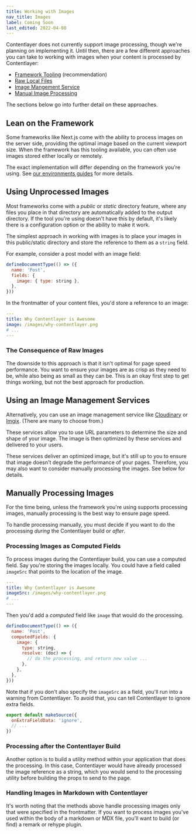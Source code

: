 ```yaml
---
title: Working with Images
nav_title: Images
label: Coming Soon
last_edited: 2022-04-08
---
```


Contentlayer does not currently support image processing, though we're planning on implementing it. Until then, there are a few different approaches you can take to working with images when your content is processed by Contentlayer:

- [Framework Tooling](#lean-on-the-framework) (recommendation)
- [Raw Local Files](#using-unprocessed-images)
- [Image Mangement Service](#using-an-image-management-services)
- [Manual Image Processing](#manually-processing-images)

The sections below go into further detail on these approaches.

## Lean on the Framework

Some frameworks like Next.js come with the ability to process images on the server side, providing the optimal image based on the current viewport size. When the framework has this tooling available, you can often use images stored either locally or remotely.

The exact implementation will differ depending on the framework you're using. See [our environments guides](/docs/environments) for more details.

## Using Unprocessed Images

Most frameworks come with a _public_ or _static_ directory feature, where any files you place in that directory are automatically added to the output directory. If the tool you're using doesn't have this by default, it's likely there is a configuration option or the ability to make it work.

The simplest approach in working with images is to place your images in this public/static directory and store the reference to them as a `string` field.

For example, consider a post model with an image field:

```js
defineDocumentType(() => ({
  name: 'Post',
  fields: {
    image: { type: string },
  },
}))
```

In the frontmatter of your content files, you'd store a reference to an image:

```yaml
---
title: Why Contentlayer is Awesome
image: /images/why-contentlayer.png
# ...
---
```

### The Consequence of Raw Images

The downside to this approach is that it isn't optimal for page speed performance. You want to ensure your images are as crisp as they need to be, while also being as small as they can be. This is an okay first step to get things working, but not the best approach for production.

## Using an Image Management Services

Alternatively, you can use an image management service like [Cloudinary](https://cloudinary.com/) or [Imgix](https://imgix.com/). (There are many to choose from.)

These services allow you to use URL parameters to determine the size and shape of your image. The image is then optimized by these services and delivered to your users.

These services deliver an optimized image, but it's still up to you to ensure that image doesn't degrade the performance of your pages. Therefore, you may also want to consider manually processing the images. See below for details.

## Manually Processing Images

For the time being, unless the framework you're using supports processing images, manually processing is the best way to ensure page speed.

To handle processing manually, you must decide if you want to do the processing _during_ the Contentlayer build or _after_.

### Processing Images as Computed Fields

To process images during the Contentlayer build, you can use a computed field. Say you're storing the images locally. You could have a field called `imageSrc` that points to the location of the image.

```yaml
---
title: Why Contentlayer is Awesome
imageSrc: /images/why-contentlayer.png
# ...
---
```

Then you'd add a _computed_ field like `image` that would do the processing.

```js
defineDocumentType(() => ({
  name: 'Post',
  computedFields: {
    image: {
      type: string,
      resolve: (doc) => {
        // do the processing, and return new value ...
      },
    },
  },
}))
```

Note that if you don't also specify the `imageSrc` as a field, you'll run into a warning from Contentlayer. To avoid that, you can tell Contentlayer to ignore extra fields.

```js
export default makeSource({
  onExtraFieldData: 'ignore',
  // ...
})
```

### Processing after the Contentlayer Build

Another option is to build a utility method within your application that does the processing. In this case, Contentlayer would have already processed the image reference as a string, which you would send to the processing utility before building the props to send to the page.

### Handling Images in Markdown with Contentlayer

It's worth noting that the methods above handle processing images only that were specified in the frontmatter. If you want to process images you've used within the body of a markdown or MDX file, you'll want to build (or find) a remark or rehype plugin.
